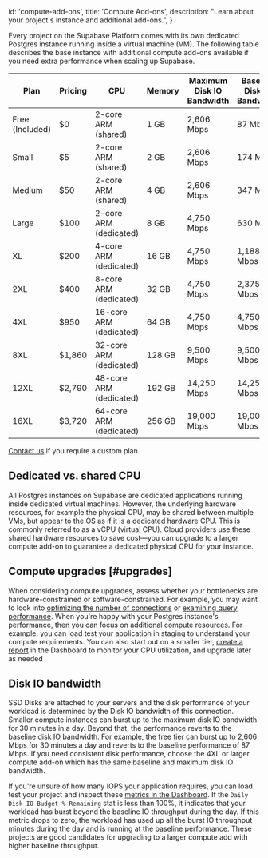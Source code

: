 
  id: 'compute-add-ons',
  title: 'Compute Add-ons',
  description: "Learn about your project's instance and additional add-ons.",
}

Every project on the Supabase Platform comes with its own dedicated Postgres instance running inside a virtual machine (VM). The following table describes the base instance with additional compute add-ons available if you need extra performance when scaling up Supabase.

| Plan            | Pricing | CPU                     | Memory | Maximum Disk IO Bandwidth | Baseline Disk IO Bandwidth | Connections: Direct (recommended) | Connections: Pooler (recommended) |
| --------------- | ------- | ----------------------- | ------ | ------------------------- | -------------------------- | --------------------------------- | --------------------------------- |
| Free (Included) | $0      | 2-core ARM (shared)     | 1 GB   | 2,606 Mbps                | 87 Mbps                    | 10                                | 50                                |
| Small           | $5      | 2-core ARM (shared)     | 2 GB   | 2,606 Mbps                | 174 Mbps                   | 30                                | 75                                |
| Medium          | $50     | 2-core ARM (shared)     | 4 GB   | 2,606 Mbps                | 347 Mbps                   | 50                                | 150                               |
| Large           | $100    | 2-core ARM (dedicated)  | 8 GB   | 4,750 Mbps                | 630 Mbps                   | 100                               | 300                               |
| XL              | $200    | 4-core ARM (dedicated)  | 16 GB  | 4,750 Mbps                | 1,188 Mbps                 | 200                               | 600                               |
| 2XL             | $400    | 8-core ARM (dedicated)  | 32 GB  | 4,750 Mbps                | 2,375 Mbps                 | 350                               | 1200                              |
| 4XL             | $950    | 16-core ARM (dedicated) | 64 GB  | 4,750 Mbps                | 4,750 Mbps                 | 420                               | 2800                              |
| 8XL             | $1,860  | 32-core ARM (dedicated) | 128 GB | 9,500 Mbps                | 9,500 Mbps                 | 450                               | 5600                              |
| 12XL            | $2,790  | 48-core ARM (dedicated) | 192 GB | 14,250 Mbps               | 14,250 Mbps                | 480                               | 8600                              |
| 16XL            | $3,720  | 64-core ARM (dedicated) | 256 GB | 19,000 Mbps               | 19,000 Mbps                | 500                               | 11,600                            |

[Contact us](https://supabase.com/contact/enterprise) if you require a custom plan.

## Dedicated vs. shared CPU

All Postgres instances on Supabase are dedicated applications running inside dedicated virtual machines. However, the underlying hardware resources, for example the physical CPU, may be shared between multiple VMs, but appear to the OS as if it is a dedicated hardware CPU. This is commonly referred to as a vCPU (virtual CPU). Cloud providers use these shared hardware resources to save cost—you can upgrade to a larger compute add-on to guarantee a dedicated physical CPU for your instance.

## Compute upgrades [#upgrades]

When considering compute upgrades, assess whether your bottlenecks are hardware-constrained or software-constrained. For example, you may want to look into [optimizing the number of connections](/docs/guides/platform/performance#optimizing-the-number-of-connections) or [examining query performance](/docs/guides/platform/performance#examining-query-performance). When you're happy with your Postgres instance's performance, then you can focus on additional compute resources. For example, you can load test your application in staging to understand your compute requirements. You can also start out on a smaller tier, [create a report](https://app.supabase.com/project/_/reports) in the Dashboard to monitor your CPU utilization, and upgrade later as needed

## Disk IO bandwidth

SSD Disks are attached to your servers and the disk performance of your workload is determined by the Disk IO bandwidth of this connection. Smaller compute instances can burst up to the maximum disk IO bandwidth for 30 minutes in a day. Beyond that, the performance reverts to the baseline disk IO bandwidth. For example, the free tier can burst up to 2,606 Mbps for 30 minutes a day and reverts to the baseline performance of 87 Mbps. If you need consistent disk performance, choose the 4XL or larger compute add-on which has the same baseline and maximum disk IO bandwidth.

If you're unsure of how many IOPS your application requires, you can load test your project and inspect these [metrics in the Dashboard](https://app.supabase.com/project/_/reports). If the `Daily Disk IO Budget % Remaining` stat is less than 100%, it indicates that your workload has burst beyond the baseline IO throughput during the day. If this metric drops to zero, the workload has used up all the burst IO throughput minutes during the day and is running at the baseline performance. These projects are good candidates for upgrading to a larger compute add with higher baseline throughput.


